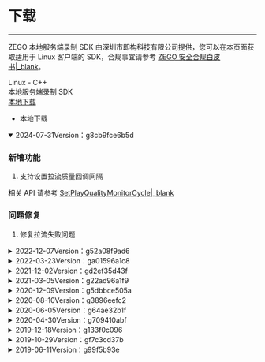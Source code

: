 # 下载

---

ZEGO 本地服务端录制 SDK 由深圳市即构科技有限公司提供，您可以在本页面获取适用于 Linux 客户端的 SDK，合规事宜请参考 [ZEGO 安全合规白皮书\|_blank](#16142)。

<div class="download-area">
    <div class="sdk-download-item-wrapper">
    <div class="sdk-fun">Linux - C++</div>
      <div class="download-title">本地服务端录制 SDK</div>
      <div class="download-selector">
        <div class="download-select-wrapper" style="padding-right: 0;">
          <a class="download-target-btn" href="javascript:void(0);">本地下载</a>
          <ul class="download-dropdown-list">
            <li data-href="https://storage.zego.im/downloads/ZegoLiveRoom-ServerRecording-Linux.zip"
              class="dropdown-option">
              本地下载
            </li>
          </ul>
        </div>
      </div>
    </div>
  </div>

<details open>
<summary>2024-07-31<span class="second-title">Version：g8cb9fce6b5d</span></summary>

### 新增功能

1. 支持设置拉流质量回调间隔

相关 API 请参考 [SetPlayQualityMonitorCycle\|_blank]()


### 问题修复

1. 修复拉流失败问题

</details>

<details close>
<summary>2022-12-07<span class="second-title">Version：g52a08f9ad6</span></summary>

### 问题修复

修复因 DNS 查询线程卡死、可能会导致无法正常录制的偶现问题。

</details>

<details close>
<summary>2022-03-23<span class="second-title">Version：ga01596a1c8</span></summary>

### 新增功能

1. 优化了鉴权方式

ga01596a1c8 及以上版本，在初始化 SDK 时不传 AppSign，在登录房间前必须通过 SetCustomToken 接口将 Token 传给 SDK，具体请参考 [使用 Token 鉴权\|_blank](#14430)。

ga01596a1c8 之前版本，在初始化 SDK 时需传入 AppSign。

相关 API 请参考 [InitSDK\|_blank](/API/ServerRecord/namespace_z_e_g_o_1_1_l_i_v_e_r_o_o_m.html#af8fcc2e5a69e83075637631d68fcf4ea), [SetCustomToken\|_blank](/API/ServerRecord/namespace_z_e_g_o_1_1_l_i_v_e_r_o_o_m.html#a68bdea0d66d62c8bf4d671284707b3ae) 

</details>


<details close>
<summary>2021-12-02<span class="second-title">Version：gd2ef35d43f</span></summary>

### 新增功能

1. 适配 H.265 整体解决方案
    
    H.265 编解码完整方案上线，适用于单主播直播和多人互动直播场景。该插件主要适配的是 RTC 产品的 H.265 自动降级（H.254 降级为 H.264）能力，录制时会产生两份文件（H.254 和 H.264 各一份）。

2. 支持对指定的流进行截图。
3. 外部采集时，支持采集音频输入源。
4. 混流录制过程中，新增如下功能：

    - 支持设置图片水印。
    - 混流录制过程中，支持暂停/恢复录制。
    - 混流录制时，支持给指定的流设置背景图片。

### 废弃删除

为了降低开发者对环境的理解，废弃了掉测试环境，统一使用环境。在 `gd2ef35d43f` 及以上版本废弃了原有的 [SetUseTestEnv] 设置是否使用测试环境接口，开发者可以不设置环境信息，直接使用。

</details>


<details close>
<summary>2021-03-05<span class="second-title">Version：g22ad96a1f9</span></summary>

### 新增功能

1. 支持混流画面输出图片水印和文字水印。

相关 API 请参考 [UpdateImageWaterMarkConfig\|_blank](/API/ServerRecord/namespace_z_e_g_o_1_1_l_i_v_e_r_o_o_m.html#aa7978cd09c9542c3e52b45077d4198c4)

</details>



<details close>
<summary>2020-12-09<span class="second-title">Version：g5dbbce505a</span></summary>

### 新增功能

1. 录制支持 m3u8 文件格式。

2. 支持设置布局模式(裁剪或者黑边)。

3. 流更新回调增加流创建时间信息。

4. 支持外部输入视频数据设置码率。

5. 支持外部输入视频数据作为录制输入源。

### 改进优化

1. 混流录制视频时戳修正，更均匀，与帧率对齐。

2. 混流录制支持更多路流录制，修复之前存在的瓶颈问题。

3. 优化录制 MP3 格式可补静音数据。

4. 优化域名解析可能耗时过长的问题。

### 问题修复

1. 修复单流录制输入流音频格式切换，录制文件声音不可用的问题。

2. 数据缓存增大，修复系统io时间较长时导致卡住的问题。

3. 修复可能多次回调 OnRecordEnd 的问题。

4. 修复单流录制超过上限时没有回调录制失败的问题。

5. 修复混流录制时输入重复的流 ID 导致的崩溃问题。

6. 修复无法退出房间的问题。

</details>



<details close>
<summary>2020-08-10<span class="second-title">Version：g3896eefc2</span></summary>

### 新增功能

1. 支持在单流、混流同时录制时，可以同时生成混流对应的 MP3 文件。
2. 支持视频音频分开录制。

</details>

<details close>
<summary>2020-06-05<span class="second-title">Version：g64ae32b1f</span></summary>

### 问题修复
1. 修复在不登出房间的前提下，第一次录制后停止录制，再开始第二次录制，第二段录制文件会没有声音的 bug。
</details>

<details>
<summary>2020-04-30<span class="second-title">Version：g709410abf</span></summary>
 
### 新增功能

1. 登录鉴权功能  
新增 [SetCustomToken|_blank](/API/ServerRecord/namespace_z_e_g_o_1_1_l_i_v_e_r_o_o_m.html#a68bdea0d66d62c8bf4d671284707b3ae) 接口，用于设置自定义鉴权信息，验证登录时用户的合法性。 
2. 设置用户信息  
新增 [SetUser|_blank](/API/ServerRecord/namespace_z_e_g_o_1_1_l_i_v_e_r_o_o_m.html#a7ac98e20f63c4fae7266214be860a089) 接口，用于设置用户名相关信息。  
3. 获取录制开始的绝对时间戳  
在线教育场景中，可能存在教师端直播推流同时编辑白板的情况，客户可通过即构录制SDK录制教师的直播音视频流，并且获得开始录制时相对教师端的绝对时间戳，用于教师音视频录制文件和白板数据的对齐处理。   
（1）新增 [onRecvMediaSideInfo|_blank](/API/ServerRecord/class_z_e_g_o_1_1_l_i_v_e_r_o_o_m_1_1_i_media_side_callback.html#a1ebd6831721ce03e71db1c52a904e008) 回调，可通过该回调接收推流端发送的媒体次要信息。  
（2）新增 [GetRecordLastMediaSideTime|_blank](/API/ServerRecord/namespace_z_e_g_o_1_1_l_i_v_e_r_o_o_m.html#af11acf7b7af97126a6cbe2fca2e7cca9) 接口，获取收到的最近一次媒体次要信息数据包距离录制的第一个数据包的时间间隔。  

  推流端开始推流后周期性地发送媒体次要信息（填入当前的绝对时间戳），录制端收到后将解析出来的时间戳减去 `GetRecordLastMediaSideTime` 返回的时间，即得到开始录制的绝对时间戳。 

4. 获取录制文件相关信息  
新增 [GetRecordStatus|_blank](/API/ServerRecord/namespace_z_e_g_o_1_1_l_i_v_e_r_o_o_m.html#a1c2d983f3d3cef1ef0b54288e9e2eac3) 接口，用于获取录制文件的存储路径、已录制时长、文件大小。  
5. 新增设置水印设置位置、字体颜色、背景颜色属性功能。

### 问题修复

1. 修复柔性配置拉取失败时，不会回调错误的 bug。
2. 修复 [InitSDK|_blank](/API/ServerRecord/namespace_z_e_g_o_1_1_l_i_v_e_r_o_o_m.html#a0b05e2d88f37fe107e55c6f01809674b) 失败时，调用 [LoginRoom](/API/ServerRecord/namespace_z_e_g_o_1_1_l_i_v_e_r_o_o_m.html#ac13869a794f456b739a5c9240e8f752c) 回调成功的 bug。
3. 混流输入中有流删除时，回调 [OnMixStreamRecordUpdate|_blank](/API/ServerRecord/class_z_e_g_o_1_1_l_i_v_e_r_o_o_m_1_1_i_callback.html#ad5838ef43c3ec75de7f556c085fba7f3)。
</details>

<details>
<summary>2019-12-18<span class="second-title">Version：g133f0c096</span></summary>
 
### 问题修复

1. 修改拉流失败后，停止录制时回调错误码不准确的问题。
2. 修复单流录制中出现断流情况时，录制文件时长不准确的问题。
</details>

<details>
<summary>2019-10-29<span class="second-title">Version：gf7c3cd37b</span></summary>

### 改进优化

1. 增加 [OnSeek|_blank](/API/ServerRecord/class_z_e_g_o_1_1_l_i_v_e_r_o_o_m_1_1_i_callback.html#abbc5b7d8bbba7521a633f50138a4e3e0) 回调，因为 [OnStreamRecordData|_blank](/API/ServerRecord/class_z_e_g_o_1_1_l_i_v_e_r_o_o_m_1_1_i_callback.html#aca52e7bbe249d107a9794587f54b3c02) 回调的数据不是顺序的，在保存录制数据时，可根据 `OnSeek` 回调调整写数据的偏移位置，以保证录制数据是一段连贯的音视频。
2. 混流录制支持自动补白视频。
3. 修复其它已知问题。
</details>

<details>
<summary>2019-06-11<span class="second-title">Version：g99f5b93e</span></summary>

### 改进优化

1. 混流录制 [StartRecordMixStream|_blank](/API/ServerRecord/namespace_z_e_g_o_1_1_l_i_v_e_r_o_o_m.html#a6a117184a597fe9cb7b6bdce03604b39) 接口中的 [ZegoMixStreamRecordConfig|_blank](/API/ServerRecord/struct_z_e_g_o_1_1_l_i_v_e_r_o_o_m_1_1_zego_mix_stream_record_config.html) 参数新增 `bGenerateMp3` 配置，支持在生成视频文件的同时也生成分离的音频文件，即 同时生成 Mp3、Mp4 文件。 

### API 整理
`g99f5b93e` 版本中对 API 进行了如下变动。

**改动：**
- [StartRecordMixStream|_blank](/API/ServerRecord/namespace_z_e_g_o_1_1_l_i_v_e_r_o_o_m.html#a6a117184a597fe9cb7b6bdce03604b39) 

</details>
